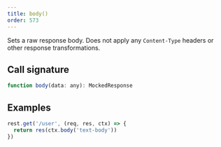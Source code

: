 ```yaml
---
title: body()
order: 573
---
```


Sets a raw response body. Does not apply any `Content-Type` headers or other response transformations.

## Call signature

```js
function body(data: any): MockedResponse
```

## Examples

```js showLineNumbers focusedLines=2
rest.get('/user', (req, res, ctx) => {
  return res(ctx.body('text-body'))
})
```
